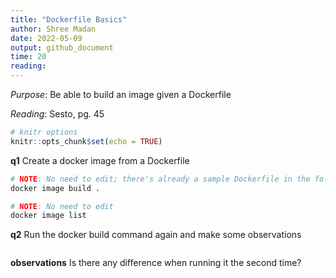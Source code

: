 ```yaml
---
title: "Dockerfile Basics"
author: Shree Madan
date: 2022-05-09
output: github_document
time: 20
reading: 
---
```


*Purpose*: Be able to build an image given a Dockerfile

*Reading*: Sesto, pg. 45

```r
# knitr options
knitr::opts_chunk$set(echo = TRUE)
```

<!-- -------------------------------------------------- -->

__q1__ Create a docker image from a Dockerfile


```bash
# NOTE: No need to edit; there's already a sample Dockerfile in the folder which will run with this
docker image build .
```

```bash
# NOTE: No need to edit
docker image list
```


__q2__ Run the docker build command again and make some observations

```bash

```

**observations**
Is there any difference when running it the second time?
